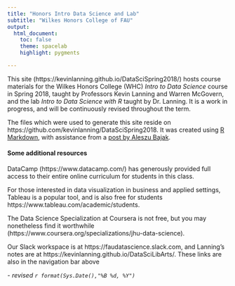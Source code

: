 ```yaml
---
title: "Honors Intro Data Science and Lab"
subtitle: "Wilkes Honors College of FAU"
output:
  html_document:
    toc: false
    theme: spacelab 
    highlight: pygments

---
```


This site (https://kevinlanning.github.io/DataSciSpring2018/) hosts course materials for the Wilkes Honors College (WHC) *Intro to Data Science* course in Spring 2018, taught by Professors Kevin Lanning and Warren McGovern, and the lab *Intro to Data Science with R* taught by Dr. Lanning. It is a work in progress, and will be continuously revised throughout the term.

The files which were used to generate this site reside on https://github.com/kevinlanning/DataSciSpring2018. It was created using [R Markdown](http://rmarkdown.rstudio.com/), with assistance from a [post by Aleszu Bajak](http://www.storybench.org/convert-google-doc-rmarkdown-publish-github-pages/).

#### Some additional resources

DataCamp (https://www.datacamp.com/) has generously provided full access to their entire online curriculum for students in this class.   

For those interested in data visualization in business and applied settings, Tableau is a popular tool, and is also free for students https://www.tableau.com/academic/students.

The Data Science Specialization at Coursera is not free, but you may nonetheless find it worthwhile   (https://www.coursera.org/specializations/jhu-data-science).

Our Slack workspace is at https://faudatascience.slack.com, and Lanning's notes are at https://kevinlanning.github.io/DataSciLibArts/. These links are also in the navigation bar above

\- *revised `r format(Sys.Date(),"%B %d, %Y")`*

